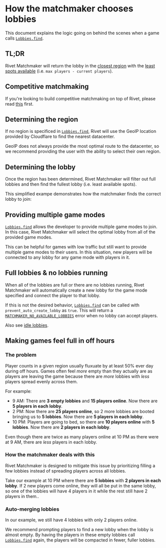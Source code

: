 
# How the matchmaker chooses lobbies

This document explains the logic going on behind the scenes when a game calls [`Lobbies.find`](/docs/matchmaker/api/post-lobbies-find).

## TL;DR

Rivet Matchmaker will return the lobby in the [closest region](#determining-the-region) with the [least spots available](#determining-the-lobby) (i.e. `max players - current players`).

## Competitive matchmaking

If you're looking to build competitive matchmaking on top of Rivet, please read [this](/docs/matchmaker/concepts/competitive-matchmaking) first.

## Determining the region

If no region is specificed in [`Lobbies.find`](/docs/matchmaker/api/post-lobbies-find), Rivet will use the GeoIP location provided by Cloudflare to find the nearest datacenter.

GeoIP does not always provide the most optimal route to the datacenter, so we recommend providing the user with the ability to select their own region.

## Determining the lobby

Once the region has been determined, Rivet Matchmaker will filter out full lobbies and then find the fullest lobby (i.e. least available spots).

This simplified exampe demonstrates how the matchmaker finds the correct lobby to join:

<TutorialReplit src='https://replit.com/@NathanRivet/MatchmakerFindLobbyExplanation?embed=true#index.ts' />

## Providing multiple game modes

[`Lobbies.find`](/docs/matchmaker/api/post-lobbies-find) allows the developer to provide multiple game modes to join. In this case, Rivet Matchmaker will select the optimal lobby from all of the provided game modes.

This can be helpful for games with low traffic but still want to provide multiple game modes to their users. In this situation, new players will be connected to any lobby for any game mode with players in it.

## Full lobbies & no lobbies running

When all of the lobbies are full or there are no lobbies running, Rivet Matchmaker will automatically create a new lobby for the game mode specified and connect the player to that lobby.

If this is not the desired behavior, [`Lobbies.find`](/docs/matchmaker/api/post-lobbies-find) can be called with `prevent_auto_create_lobby` as `true`. This will return a [`MATCHMAKER_NO_AVAILABLE_LOBBIES`](/errors/mm/no-available-lobbies) error when no lobby can accept players.

Also see [idle lobbies](/docs/matchmaker/concepts/idle-lobbies).

## Making games feel full in off hours

### The problem

Player counts in a given region usually fluxuate by at least 50% ever day during off hours. Games often feel _more_ empty than they actually are as players are leaving the game because there are _more_ lobbies with _less_ players spread evenly across them.

For example:

- 9 AM: There are **3 empty lobbies** and **15 players online**. Now there are **5 players in each lobby**.
- 2 PM: Now there are **25 players online**, so 2 more lobbies are booted bringing us to **5 lobbies**. Now there are **5 players in each lobby**.
- 10 PM: Players are going to bed, so there are **10 players online** with **5 lobbies**. Now there are **2 players in each lobby**.

Even though there are twice as many players online at 10 PM as there were at 9 AM, there are _less_ players in each lobby.

### How the matchmaker deals with this

Rivet Matchmaker is designed to mitigate this issue by prioritizing filling a few lobbies instead of spreading players across all lobbies.

Take our example at 10 PM where there are **5 lobbies** with **2 players in each lobby**. If 2 new players come online, they will all be put in the same lobby, so one of the lobbies will have 4 players in it while the rest still have 2 players in them..

### Auto-merging lobbies

In our example, we still have 4 lobbies with only 2 players online.

We recommend prompting players to find a new lobby when the lobby is almost empty. By having the players in these empty lobbies call [`Lobbies.find`](/docs/matchmaker/api/post-lobbies-find) again, the players will be compacted in fewer, fuller lobbies.
